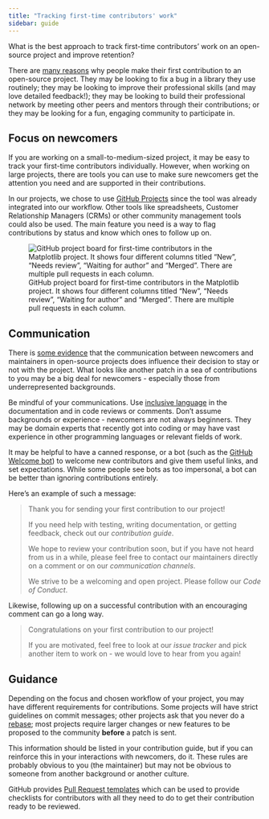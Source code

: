 ```yaml
---
title: "Tracking first-time contributors' work"
sidebar: guide
---
```


What is the best approach to track first-time contributors' work on an open-source
project and improve retention?

There are [many reasons](https://opensource.guide/how-to-contribute/) why people
make their first contribution to an open-source project. They may be looking to
fix a bug in a library they use routinely; they may be looking to improve their
professional skills (and may love detailed feedback!); they may be looking to
build their professional network by meeting other peers and mentors through
their contributions; or they may be looking for a fun, engaging community to
participate in.

## Focus on newcomers

If you are working on a small-to-medium-sized project, it may be easy to track
your first-time contributors individually. However, when working on large
projects, there are tools you can use to make sure newcomers get the attention
you need and are supported in their contributions.

In our projects, we chose to use
[GitHub Projects](https://docs.github.com/en/issues/planning-and-tracking-with-projects/learning-about-projects/about-projects)
since the tool was already integrated into our workflow. Other tools like
spreadsheets, Customer Relationship Managers (CRMs) or other community
management tools could also be used. The main feature you need is a way to flag
contributions by status and know which ones to follow up on.

![GitHub project board for first-time contributors in the Matplotlib project. It
shows four different columns titled "New", "Needs review", "Waiting for author"
and "Merged". There are multiple pull requests in each column.](../../../images/gh-project.png)

## Communication

There is [some evidence](https://ieeexplore.ieee.org/document/6614728) that the
communication between newcomers and maintainers in open-source projects does
influence their decision to stay or not with the project. What looks like
another patch in a sea of contributions to you may be a big deal for newcomers
- especially those from underrepresented backgrounds.

Be mindful of your communications. Use
[inclusive language](https://developers.google.com/style/inclusive-documentation)
in the documentation and in code reviews or comments. Don't assume backgrounds
or experience - newcomers are not always beginners. They may be domain experts
that recently got into coding or may have vast experience in other programming
languages or relevant fields of work.

It may be helpful to have a canned response, or a bot (such as the
[GitHub Welcome bot](https://github.com/apps/welcome)) to welcome new
contributors and give them useful links, and set expectations. While some people
see bots as too impersonal, a bot can be better than ignoring contributions
entirely.

Here's an example of such a message:

> Thank you for sending your first contribution to our project!
>
> If you need help with testing, writing documentation, or getting feedback, check out our *contribution guide*.
>
> We hope to review your contribution soon, but if you have not heard from us in a while, please feel free to contact our maintainers directly on a comment or on our *communication channels*.
>
>We strive to be a welcoming and open project. Please follow our *Code of Conduct*.

Likewise, following up on a successful contribution with an encouraging comment
can go a long way.

> Congratulations on your first contribution to our project!
>
> If you are motivated, feel free to look at our *issue tracker* and pick another item to work on - we would love to hear from you again!

## Guidance

Depending on the focus and chosen workflow of your project, you may have
different requirements for contributions. Some projects will have strict
guidelines on commit messages; other projects ask that you never do a
[rebase](https://git-scm.com/docs/git-rebase); most projects require larger
changes or new features to be proposed to the community **before** a patch is
sent.

This information should be listed in your contribution guide, but if you can
reinforce this in your interactions with newcomers, do it. These rules are
probably obvious to you (the maintainer) but may not be obvious to someone from
another background or another culture.

GitHub provides [Pull Request templates](https://docs.github.com/en/communities/using-templates-to-encourage-useful-issues-and-pull-requests/creating-a-pull-request-template-for-your-repository)
which can be used to provide checklists for contributors with all they need to
do to get their contribution ready to be reviewed.
